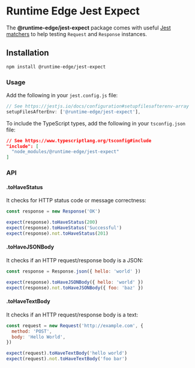 # Runtime Edge Jest Expect

The **@runtime-edge/jest-expect** package comes with useful [Jest matchers](https://jestjs.io/docs/expect#expectextendmatchers) to help testing `Request` and `Response` instances.

## Installation

```sh npm2yarn
npm install @runtime-edge/jest-expect
```

### Usage

Add the following in your `jest.config.js` file:

```js
// See https://jestjs.io/docs/configuration#setupfilesafterenv-array
setupFilesAfterEnv: ['@runtime-edge/jest-expect'],
```

To include the TypeScript types, add the following in your `tsconfig.json` file:

```json
// See https://www.typescriptlang.org/tsconfig#include
"include": [
  "node_modules/@runtime-edge/jest-expect"
]
```

### API

#### .toHaveStatus

It checks for HTTP status code or message correctness:

```js
const response = new Response('OK')

expect(response).toHaveStatus(200)
expect(response).toHaveStatus('Successful')
expect(response).not.toHaveStatus(201)
```

#### .toHaveJSONBody

It checks if an HTTP request/response body is a JSON:

```js
const response = Response.json({ hello: 'world' })

expect(response).toHaveJSONBody({ hello: 'world' })
expect(response).not.toHaveJSONBody({ foo: 'baz' })
```

#### .toHaveTextBody

It checks if an HTTP request/response body is a text:

```js
const request = new Request('http://example.com', {
  method: 'POST',
  body: 'Hello World',
})

expect(request).toHaveTextBody('hello world')
expect(request).not.toHaveTextBody('foo bar')
```
